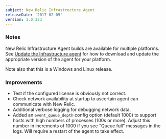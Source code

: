 ```yaml
---
subject: New Relic Infrastructure Agent
releaseDate: '2017-02-09'
version: 1.0.323
---
```


### Notes

New Relic Infrastructure Agent builds are available for multiple platforms. See [Update the Infrastructure agent](https://docs.newrelic.com/docs/infrastructure/new-relic-infrastructure/installation/update-infrastructure-agent) for how to download and update the appropriate version of the agent for your platform.

Note also that this is a Windows and Linux release.

### Improvements

* Test if the configured license is obviously not correct.
* Check network availability at startup to ascertain agent can communicate with New Relic.
* Additional verbose logging for debugging network data.
* Added an `event_queue_depth` config option (default 1000) to support hosts with high numbers of processes (100s or more). Adjust this number in increments of 1000 if you see "Queue full" messages in the logs. Will require a restart of the agent to take effect.
